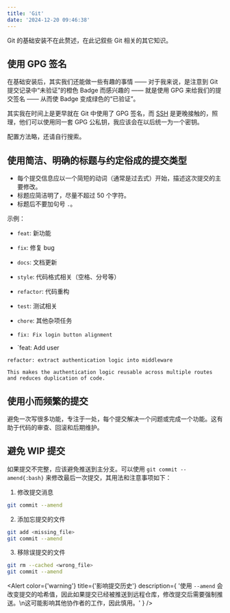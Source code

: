 ```yaml
---
title: 'Git'
date: '2024-12-20 09:46:38'
---
```


Git 的基础安装不在此赘述，在此记叙些 Git 相关的其它知识。

## 使用 GPG 签名

在基础安装后，其实我们还能做一些有趣的事情 —— 对于我来说，是注意到 Git 提交记录中“未验证”的橙色 Badge 而感兴趣的 —— 就是使用 GPG 来给我们的提交签名 —— 从而使 Badge 变成绿色的“已验证”。

其实我在时间上是更早就在 Git 中使用了 GPG 签名，而 [SSH](/post/SSH) 是更晚接触的，照理，他们可以使用同一套 GPG 公私钥，我应该会在以后统一为一个密钥。

配置方法略，还请自行搜索。

## 使用简洁、明确的标题与约定俗成的提交类型

- 每个提交信息应以一个简短的动词（通常是过去式）开始，描述这次提交的主要修改。
- 标题应简洁明了，尽量不超过 50 个字符。
- 标题后不要加句号 `.`。

示例：

- `feat`: 新功能
- `fix`: 修复 bug
- `docs`: 文档更新
- `style`: 代码格式相关（空格、分号等）
- `refactor`: 代码重构
- `test`: 测试相关
- `chore`: 其他杂项任务

- `fix: Fix login button alignment`
- `feat: Add user

```plaintext
refactor: extract authentication logic into middleware

This makes the authentication logic reusable across multiple routes
and reduces duplication of code.
```

## 使用小而频繁的提交

避免一次写很多功能，专注于一处，每个提交解决一个问题或完成一个功能。这有助于代码的审查、回滚和后期维护。

## 避免 WIP 提交

如果提交不完整，应该避免推送到主分支。可以使用 `git commit --amend{:bash}` 来修改最后一次提交，其用法和注意事项如下：

1. 修改提交消息

```bash
git commit --amend
```

2. 添加忘提交的文件

```bash
git add <missing_file>
git commit --amend
```

3. 移除误提交的文件

```bash
git rm --cached <wrong_file>
git commit --amend
```

<Alert
  color={'warning'}
  title={'影响提交历史'}
  description={
    '使用 `--amend` 会改变提交的哈希值，因此如果提交已经被推送到远程仓库，修改提交后需要强制推送。\n这可能影响其他协作者的工作，因此慎用。'
  }
/>
